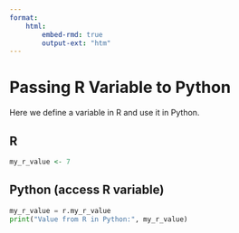 ---
format:
    html:
        embed-rmd: true
        output-ext: "htm"
---

# Passing R Variable to Python

Here we define a variable in R and use it in Python.

## R

```{r}
my_r_value <- 7
```

## Python (access R variable)

```{python}
my_r_value = r.my_r_value
print("Value from R in Python:", my_r_value)
```